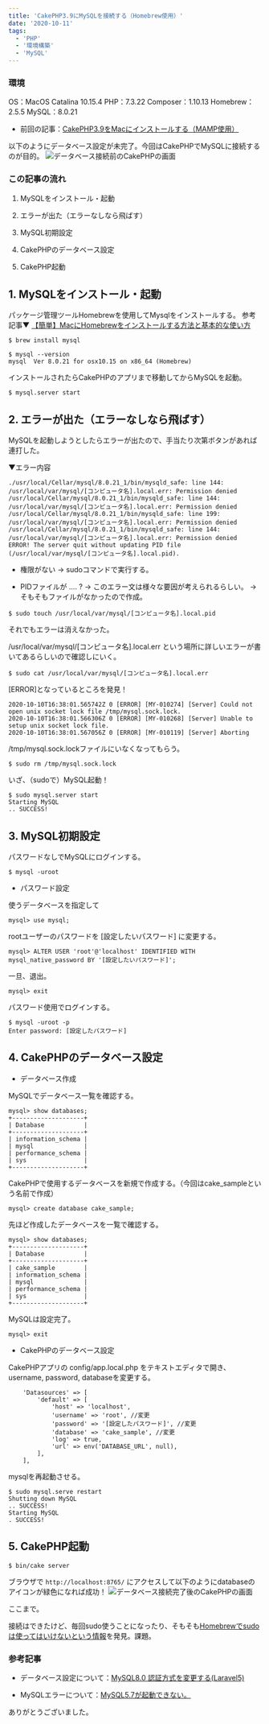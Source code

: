 ```yaml
---
title: 'CakePHP3.9にMySQLを接続する（Homebrew使用）'
date: '2020-10-11'
tags:
  - 'PHP'
  - '環境構築'
  - 'MySQL'
---
```


### 環境

OS：MacOS Catalina 10.15.4
PHP：7.3.22
Composer：1.10.13
Homebrew：2.5.5
MySQL：8.0.21

- 前回の記事：[CakePHP3.9をMacにインストールする（MAMP使用）](https://qiita.com/motoshi_cocoa/items/6b2c3065e23d1bd05be5)

以下のようにデータベース設定が未完了。今回はCakePHPでMySQLに接続するのが目的。
![データベース接続前のCakePHPの画面](https://qiita-image-store.s3.ap-northeast-1.amazonaws.com/0/594194/b7069ac5-b646-dcc6-3495-fad05a6ad1e9.png)

### この記事の流れ

1. MySQLをインストール・起動

1. エラーが出た（エラーなしなら飛ばす）

1. MySQL初期設定

1. CakePHPのデータベース設定

1. CakePHP起動

## 1. MySQLをインストール・起動

パッケージ管理ツールHomebrewを使用してMysqlをインストールする。
参考記事▼
[【簡単】MacにHomebrewをインストールする方法と基本的な使い方](https://fukatsu.tech/homebrew)

```bash:ターミナル
$ brew install mysql
```

```bash:ターミナル
$ mysql --version
mysql  Ver 8.0.21 for osx10.15 on x86_64 (Homebrew)
```

インストールされたらCakePHPのアプリまで移動してからMySQLを起動。

```bash:ターミナル
$ mysql.server start
```

## 2. エラーが出た（エラーなしなら飛ばす）

MySQLを起動しようとしたらエラーが出たので、手当たり次第ボタンがあれば連打した。

▼エラー内容

```bash:ターミナル
./usr/local/Cellar/mysql/8.0.21_1/bin/mysqld_safe: line 144: /usr/local/var/mysql/[コンピュータ名].local.err: Permission denied
/usr/local/Cellar/mysql/8.0.21_1/bin/mysqld_safe: line 144: /usr/local/var/mysql/[コンピュータ名].local.err: Permission denied
/usr/local/Cellar/mysql/8.0.21_1/bin/mysqld_safe: line 199: /usr/local/var/mysql/[コンピュータ名].local.err: Permission denied
/usr/local/Cellar/mysql/8.0.21_1/bin/mysqld_safe: line 144: /usr/local/var/mysql/[コンピュータ名].local.err: Permission denied
ERROR! The server quit without updating PID file (/usr/local/var/mysql/[コンピュータ名].local.pid).
```

- 権限がない
  → sudoコマンドで実行する。

- PIDファイルが .... ?
  → このエラー文は様々な要因が考えられるらしい。
  → そもそもファイルがなかったので作成。

```bash:ターミナル
$ sudo touch /usr/local/var/mysql/[コンピュータ名].local.pid
```

それでもエラーは消えなかった。

/usr/local/var/mysql/[コンピュータ名].local.err という場所に詳しいエラーが書いてあるらしいので確認しにいく。

```bash:ターミナル
$ sudo cat /usr/local/var/mysql/[コンピュータ名].local.err
```

[ERROR]となっているところを発見！

```bash:ターミナル
2020-10-10T16:38:01.565742Z 0 [ERROR] [MY-010274] [Server] Could not open unix socket lock file /tmp/mysql.sock.lock.
2020-10-10T16:38:01.566306Z 0 [ERROR] [MY-010268] [Server] Unable to setup unix socket lock file.
2020-10-10T16:38:01.567056Z 0 [ERROR] [MY-010119] [Server] Aborting
```

/tmp/mysql.sock.lockファイルにいなくなってもらう。

```bash:ターミナル
$ sudo rm /tmp/mysql.sock.lock
```

いざ、（sudoで）MySQL起動！

```bash:ターミナル
$ sudo mysql.server start
Starting MySQL
.. SUCCESS!
```

## 3. MySQL初期設定

パスワードなしでMySQLにログインする。

```bash:ターミナル
$ mysql -uroot
```

- パスワード設定

使うデータベースを指定して

```bash:ターミナル
mysql> use mysql;
```

rootユーザーのパスワードを [設定したいパスワード] に変更する。

```bash:ターミナル
mysql> ALTER USER 'root'@'localhost' IDENTIFIED WITH mysql_native_password BY '[設定したいパスワード]';
```

一旦、退出。

```bash:ターミナル
mysql> exit
```

パスワード使用でログインする。

```bash:ターミナル
$ mysql -uroot -p
Enter password: [設定したパスワード]
```

## 4. CakePHPのデータベース設定

- データベース作成

MySQLでデータベース一覧を確認する。

```bash:ターミナル
mysql> show databases;
+--------------------+
| Database           |
+--------------------+
| information_schema |
| mysql              |
| performance_schema |
| sys                |
+--------------------+
```

CakePHPで使用するデータベースを新規で作成する。（今回はcake_sampleという名前で作成）

```bash:ターミナル
mysql> create database cake_sample;
```

先ほど作成したデータベースを一覧で確認する。

```bash:ターミナル
mysql> show databases;
+--------------------+
| Database           |
+--------------------+
| cake_sample        |
| information_schema |
| mysql              |
| performance_schema |
| sys                |
+--------------------+
```

MySQLは設定完了。

```bash:ターミナル
mysql> exit
```

- CakePHPのデータベース設定

CakePHPアプリの config/app.local.php をテキストエディタで開き、username, password, databaseを変更する。

```php:/config/app.local.php（変更後）
    'Datasources' => [
        'default' => [
            'host' => 'localhost',
            'username' => 'root', //変更
            'password' => '[設定したパスワード]', //変更
            'database' => 'cake_sample', //変更
            'log' => true,
            'url' => env('DATABASE_URL', null),
        ],
    ],
```

mysqlを再起動させる。

```bash:ターミナル
$ sudo mysql.serve restart
Shutting down MySQL
.. SUCCESS!
Starting MySQL
. SUCCESS!
```

## 5. CakePHP起動

```bash:ターミナル
$ bin/cake server
```

ブラウザで `http://localhost:8765/` にアクセスして以下のようにdatabaseのアイコンが緑色になれば成功！
![データベース接続完了後のCakePHPの画面](https://qiita-image-store.s3.ap-northeast-1.amazonaws.com/0/594194/4183987c-0420-33f5-4065-d1e207f7b8a4.png)

ここまで。

接続はできたけど、毎回sudo使うことになったり、そもそも[Homebrewでsudoは使ってはいけないという情報](https://teratail.com/questions/263973)を発見。課題。

### 参考記事

- データベース設定について：[MySQL8.0 認証方式を変更する(Laravel5)](https://qiita.com/ucan-lab/items/3ae911b7e13287a5b917)

- MySQLエラーについて：[MySQL5.7が起動できない。](https://qiita.com/gaogaomango/items/933a1f55004920a4323d)

ありがとうございました。
